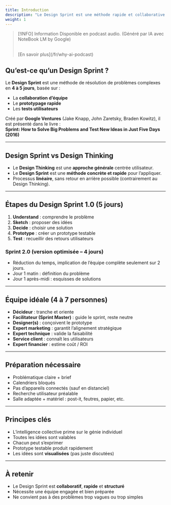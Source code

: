 ```yaml
---
title: Introduction
description: "Le Design Sprint est une méthode rapide et collaborative pour résoudre un problème complexe en 4 à 5 jours."
weight: 1
---
```



> [!INFO] Information
> Disponible en podcast audio. (Généré par IA avec NoteBook LM by Google)
>
> <br />
> [En savoir plus](/fr/why-ai-podcast)

<SrtPlayer
  client:only="react"
  audioSrc="/podcasts/design-sprint/introduction.mp3"
  srtUrl="/podcasts/design-sprint/introduction.srt"
/>

## Qu’est-ce qu’un Design Sprint ?

Le **Design Sprint** est une méthode de résolution de problèmes complexes en **4 à 5 jours**, basée sur :

- La **collaboration d’équipe**
- Le **prototypage rapide**
- Les **tests utilisateurs**

Créé par **Google Ventures** (Jake Knapp, John Zaretsky, Braden Kowitz), il est présenté dans le livre :  
**Sprint: How to Solve Big Problems and Test New Ideas in Just Five Days (2016)**

---

## Design Sprint vs Design Thinking

- Le **Design Thinking** est une **approche générale** centrée utilisateur.
- Le **Design Sprint** est une **méthode concrète et rapide** pour l’appliquer.
- Processus **linéaire**, sans retour en arrière possible (contrairement au Design Thinking).

---

## Étapes du Design Sprint 1.0 (5 jours)

1. **Understand** : comprendre le problème
2. **Sketch** : proposer des idées
3. **Decide** : choisir une solution
4. **Prototype** : créer un prototype testable
5. **Test** : recueillir des retours utilisateurs

### Sprint 2.0 (version optimisée – 4 jours)

- Réduction du temps, implication de l’équipe complète seulement sur 2 jours.
- Jour 1 matin : définition du problème
- Jour 1 après-midi : esquisses de solutions

---

## Équipe idéale (4 à 7 personnes)

- **Décideur** : tranche et oriente
- **Facilitateur (Sprint Master)** : guide le sprint, reste neutre
- **Designer(s)** : conçoivent le prototype
- **Expert marketing** : garantit l’alignement stratégique
- **Expert technique** : valide la faisabilité
- **Service client** : connaît les utilisateurs
- **Expert financier** : estime coût / ROI

---

## Préparation nécessaire

- Problématique claire + brief
- Calendriers bloqués
- Pas d’appareils connectés (sauf en distanciel)
- Recherche utilisateur préalable
- Salle adaptée + matériel : post-it, feutres, papier, etc.

---

## Principes clés

- L’intelligence collective prime sur le génie individuel
- Toutes les idées sont valables
- Chacun peut s’exprimer
- Prototype testable produit rapidement
- Les idées sont **visualisées** (pas juste discutées)

---

## À retenir

- Le Design Sprint est **collaboratif**, **rapide** et **structuré**
- Nécessite une équipe engagée et bien préparée
- Ne convient pas à des problèmes trop vagues ou trop simples
